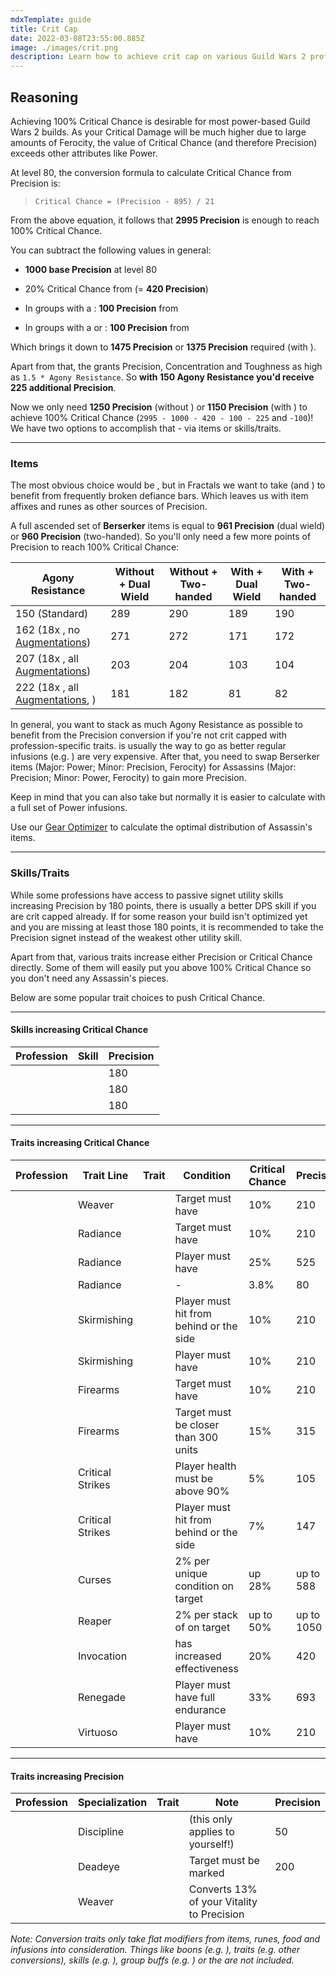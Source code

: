 ```yaml
---
mdxTemplate: guide
title: Crit Cap
date: 2022-03-08T23:55:00.885Z
image: ./images/crit.png
description: Learn how to achieve crit cap on various Guild Wars 2 professions.
---
```


## Reasoning

Achieving 100% Critical Chance is desirable for most power-based Guild Wars 2 builds. As your Critical Damage will be much higher due to large amounts of Ferocity, the value of Critical Chance (and therefore Precision) exceeds other attributes like Power.

At level 80, the conversion formula to calculate Critical Chance from Precision is:

> `Critical Chance = (Precision - 895) / 21`

From the above equation, it follows that **2995 Precision** is enough to reach 100% Critical Chance.

You can subtract the following values in general:

- **1000 base Precision** at level 80

- 20% Critical Chance from **<Boon name="Fury"/>** (= **420 Precision**)

- In groups with a <Specialization name="Berserker"/>: **100 Precision** from **<Skill name="Banner of Discipline"/>**

- In groups with a <Specialization name="Druid"/> or <Specialization name="Soulbeast"/>: **100 Precision** from **<Trait name="Spotter"/>**

Which brings it down to **1475 Precision** or **1375 Precision** required (with <Trait name="Spotter"/>).

Apart from that, the <Item id="79722"/> grants Precision, Concentration and Toughness as high as `1.5 * Agony Resistance`.
So **with 150 Agony Resistance you'd receive 225 additional Precision**.

Now we only need **1250 Precision** (without <Trait name="Spotter"/>) or **1150 Precision** (with <Trait name="Spotter"/>) to achieve 100% Critical Chance (`2995 - 1000 - 420 - 100 - 225` and `-100`)!
We have two options to accomplish that - via items or skills/traits.

---

### Items

The most obvious choice would be <Item name="Accuracy" type="Sigil"/>, but in Fractals we want to take <Item name="Impact" type="Sigil"/> (and <Item name="Force" type="Sigil"/>) to benefit from frequently broken defiance bars.
Which leaves us with item affixes and runes as other sources of Precision.

A full ascended set of **Berserker** items is equal to **961 Precision** (dual wield) or **960 Precision** (two-handed).
So you'll only need a few more points of Precision to reach 100% Critical Chance:

| Agony Resistance                                                                                                                         | Without <Trait name="Spotter"/> + Dual Wield | Without <Trait name="Spotter"/> + Two-handed | With <Trait name="Spotter"/> + Dual Wield | With <Trait name="Spotter"/> + Two-handed |
| ---------------------------------------------------------------------------------------------------------------------------------------- | -------------------------------------------- | -------------------------------------------- | ----------------------------------------- | ----------------------------------------- |
| 150 (Standard)                                                                                                                           | 289                                          | 290                                          | 189                                       | 190                                       |
| 162 (18x <Item id="37131" disableText/>, no [Augmentations](https://wiki.guildwars2.com/wiki/Account_Augmentation))                      | 271                                          | 272                                          | 171                                       | 172                                       |
| 207 (18x <Item id="37131" disableText/>, all [Augmentations](https://wiki.guildwars2.com/wiki/Account_Augmentation))                     | 203                                          | 204                                          | 103                                       | 104                                       |
| 222 (18x <Item id="37131" disableText/>, all [Augmentations](https://wiki.guildwars2.com/wiki/Account_Augmentation), <Item id="70596"/>) | 181                                          | 182                                          | 81                                        | 82                                        |

In general, you want to stack as much Agony Resistance as possible to benefit from the Precision conversion if you're not crit capped with profession-specific traits. <Item id="37131"/> is usually the way to go as better regular infusions (e.g. <Item id="49439"/>) are very expensive.
After that, you need to swap Berserker items (Major: Power; Minor: Precision, Ferocity) for Assassins (Major: Precision; Minor: Power, Ferocity) to gain more Precision.

Keep in mind that you can also take <Item id="37132"/> but normally it is easier to calculate with a full set of Power infusions.

Use our [Gear Optimizer](https://optimizer.discretize.eu/) to calculate the optimal distribution of Assassin's items.

---

### Skills/Traits

While some professions have access to passive signet utility skills increasing Precision by 180 points, there is usually a better DPS skill if you are crit capped already.
If for some reason your build isn't optimized yet and you are missing at least those 180 points, it is recommended to take the Precision signet instead of the weakest other utility skill.

Apart from that, various traits increase either Precision or Critical Chance directly.
Some of them will easily put you above 100% Critical Chance so you don't need any Assassin's pieces.

Below are some popular trait choices to push Critical Chance.

---

#### Skills increasing Critical Chance

| Profession                            | Skill                             | Precision |
| ------------------------------------- | --------------------------------- | --------- |
| <Specialization name="Warrior"/>      | <Skill name="Signet of Fury"/>    | 180       |
| <Specialization name="Thief"/>        | <Skill name="Signet of Agility"/> | 180       |
| <Specialization name="Elementalist"/> | <Skill name="Signet of Fire"/>    | 180       |

---

#### Traits increasing Critical Chance

| Profession                            | Trait Line       | Trait                               | Condition                                                   | Critical Chance | Precision  |
| ------------------------------------- | ---------------- | ----------------------------------- | ----------------------------------------------------------- | --------------- | ---------- |
| <Specialization name="Elementalist"/> | Weaver           | <Trait name="Superior Elements"/>   | Target must have <Condition name="Weakness"/>               | 10%             | 210        |
| <Specialization name="Guardian"/>     | Radiance         | <Trait name="Radiant Power"/>       | Target must have <Condition name="Burning"/>                | 10%             | 210        |
| <Specialization name="Guardian"/>     | Radiance         | <Trait name="Righteous Instincts"/> | Player must have <Boon name="Resolution"/>                  | 25%             | 525        |
| <Specialization name="Guardian"/>     | Radiance         | <Trait name="Right-Hand Strength"/> | -                                                           | 3.8%            | 80         |
| <Specialization name="Ranger"/>       | Skirmishing      | <Trait name="Hunters Tactics"/>     | Player must hit from behind or the side                     | 10%             | 210        |
| <Specialization name="Ranger"/>       | Skirmishing      | <Trait name="Vicious Quarry"/>      | Player must have <Boon name="Fury"/>                        | 10%             | 210        |
| <Specialization name="Engineer"/>     | Firearms         | <Trait name="Hematic Focus"/>       | Target must have <Condition name="Bleeding"/>               | 10%             | 210        |
| <Specialization name="Engineer"/>     | Firearms         | <Trait name="High Caliber"/>        | Target must be closer than 300 units                        | 15%             | 315        |
| <Specialization name="Thief"/>        | Critical Strikes | <Trait name="Keen Observer"/>       | Player health must be above 90%                             | 5%              | 105        |
| <Specialization name="Thief"/>        | Critical Strikes | <Trait name="Twin Fangs"/>          | Player must hit from behind or the side                     | 7%              | 147        |
| <Specialization name="Necromancer"/>  | Curses           | <Trait name="Target the Weak"/>     | 2% per unique condition on target                           | up 28%          | up to 588  |
| <Specialization name="Necromancer"/>  | Reaper           | <Trait name="Decimate Defenses"/>   | 2% per stack of <Condition name="Vulnerability"/> on target | up to 50%       | up to 1050 |
| <Specialization name="Revenant"/>     | Invocation       | <Trait name="Roiling Mists"/>       | <Boon name="Fury"/> has increased effectiveness             | 20%             | 420        |
| <Specialization name="Revenant"/>     | Renegade         | <Trait name="Brutal Momentum"/>     | Player must have full endurance                             | 33%             | 693        |
| <Specialization name="Mesmer"/>     | Virtuoso         | <Trait name="Quiet Intensity"/>     | Player must have <Boon name="Fury"/>                               | 10%             | 210        |

---

#### Traits increasing Precision

| Profession                            | Specialization | Trait                                 | Note                                                                  | Precision |
| ------------------------------------- | -------------- | ------------------------------------- | --------------------------------------------------------------------- | --------- |
| <Specialization name="Warrior"/>      | Discipline     | <Trait name="Doubled Standards"/>     | <Skill name="Banner of Discipline"/> (this only applies to yourself!) | 50        |
| <Specialization name="Thief"/>        | Deadeye        | <Trait name="Be Quick or Be Killed"/> | Target must be marked                                                 | 200       |
| <Specialization name="Elementalist"/> | Weaver         | <Trait name="Elements of Rage"/>      | Converts 13% of your Vitality to Precision                            |           |

_Note: Conversion traits only take flat modifiers from items, runes, food and infusions into consideration. Things like boons (e.g. <Boon name="Might"/>), traits (e.g. other conversions), skills (e.g. <Skill name="Signet of Fury"/>), group buffs (e.g. <Skill name="Banner of Strength"/>) or the <Item id="79722"/> are not included._
